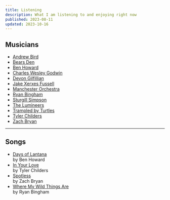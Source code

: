 ```yaml
---
title: Listening
description: What I am listening to and enjoying right now
published: 2023-08-11
updated: 2023-10-16
---
```


## Musicians

- [Andrew Bird](https://www.youtube.com/@andrewbirdmusic)
- [Bears Den](https://www.youtube.com/@bearsdenmusic)
- [Ben Howard](https://www.youtube.com/channel/UC7P46taO0CdI8Gy44P1X2yA)
- [Charles Wesley Godwin](https://www.youtube.com/channel/UCJCxcREP5KsQrFgNATnYPWg)
- [Devon Gilfillian](https://www.youtube.com/@DevonGilfillian)
- [Jake Xerxes Fussell](https://www.youtube.com/channel/UCb7Cc1suIkrnKTbI407id2A)
- [Manchester Orchestra](https://www.youtube.com/channel/UCxi28TQABtfZ0pfvMVozD7Q)
- [Ryan Bingham](https://www.youtube.com/@ryanbingham)
- [Sturgill Simpson](https://www.youtube.com/@sturgillsimpson)
- [The Lumineers](https://www.youtube.com/channel/UCB7P9Hr5BYB5Mkxau6t3Sgw)
- [Trampled by Turtles](https://www.youtube.com/@tbtduluth)
- [Tyler Childers](https://www.youtube.com/@tylerchilders)
- [Zach Bryan](https://www.youtube.com/channel/UCwK3C8Vgphad4PweezfUBAQ)

---

## Songs

- [Days of Lantana](https://www.youtube.com/watch?v=U1BezmtNuKE) <br/><span>by Ben Howard</span>
- [In Your Love](https://www.youtube.com/watch?v=II-L8Hq0_i4) <br/><span>by Tyler Childers</span>
- [Spotless](https://www.youtube.com/watch?v=vhAEk-j-FGo) <br/><span>by Zach Bryan</span>
- [Where My Wild Things Are](https://www.youtube.com/watch?v=vyvar_KtvsE) <br/><span>by Ryan Bingham</span>
